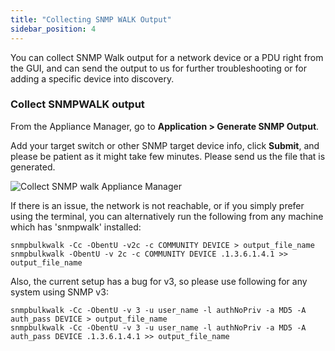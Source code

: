 ```yaml
---
title: "Collecting SNMP WALK Output"
sidebar_position: 4
---
```


You can collect SNMP Walk output for a network device or a PDU right from the GUI, and can send the output to us for further troubleshooting or for adding a specific device into discovery.

### Collect SNMPWALK output

From the Appliance Manager, go to **Application > Generate SNMP Output**.

Add your target switch or other SNMP target device info, click **Submit**, and please be patient as it might take few minutes. Please send us the file that is generated.

![Collect SNMP walk Appliance Manager](/assets/images/collecting-snmpwalk-output-for-troubleshooting/generate-snmp-output-options.png)

If there is an issue, the network is not reachable, or if you simply prefer using the terminal, you can alternatively run the following from any machine which has 'snmpwalk' installed:

```
snmpbulkwalk -Cc -ObentU -v2c -c COMMUNITY DEVICE > output_file_name
snmpbulkwalk -ObentU -v 2c -c COMMUNITY DEVICE .1.3.6.1.4.1 >> output_file_name
```

Also, the current setup has a bug for v3, so please use following for any system using SNMP v3:

```
snmpbulkwalk -Cc -ObentU -v 3 -u user_name -l authNoPriv -a MD5 -A auth_pass DEVICE > output_file_name
snmpbulkwalk -Cc -ObentU -v 3 -u user_name -l authNoPriv -a MD5 -A auth_pass DEVICE .1.3.6.1.4.1 >> output_file_name
```

